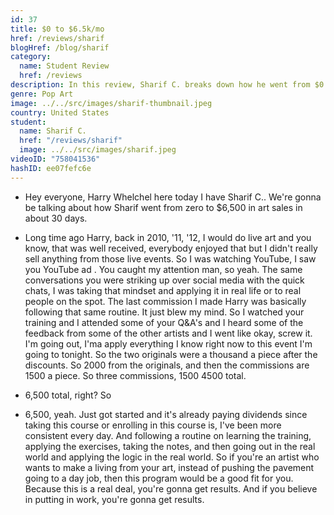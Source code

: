 ```yaml
---
id: 37
title: $0 to $6.5k/mo
href: /reviews/sharif
blogHref: /blog/sharif
category:
  name: Student Review
  href: /reviews
description: In this review, Sharif C. breaks down how he went from $0 to $6,500 per month in 30 days selling his unique playing card style Pop art to southern Californian club-goers.
genre: Pop Art
image: ../../src/images/sharif-thumbnail.jpeg
country: United States
student:
  name: Sharif C.
  href: "/reviews/sharif"
  image: ../../src/images/sharif.jpeg
videoID: "758041536"
hashID: ee07fefc6e
---
```


- Hey everyone, Harry Whelchel here today I have Sharif C.. We're gonna be talking about how Sharif went from zero to $6,500 in art sales in about 30 days.

- Long time ago Harry, back in 2010, '11, '12, I would do live art and you know, that was well received, everybody enjoyed that but I didn't really sell anything from those live events. So I was watching YouTube, I saw you YouTube ad . You caught my attention man, so yeah. The same conversations you were striking up over social media with the quick chats, I was taking that mindset and applying it in real life or to real people on the spot. The last commission I made Harry was basically following that same routine. It just blew my mind. So I watched your training and I attended some of your Q&A's and I heard some of the feedback from some of the other artists and I went like okay, screw it. I'm going out, I'ma apply everything I know right now to this event I'm going to tonight. So the two originals were a thousand a piece after the discounts. So 2000 from the originals, and then the commissions are 1500 a piece. So three commissions, 1500 4500 total.

- 6,500 total, right? So

- 6,500, yeah. Just got started and it's already paying dividends since taking this course or enrolling in this course is, I've been more consistent every day. And following a routine on learning the training, applying the exercises, taking the notes, and then going out in the real world and applying the logic in the real world. So if you're an artist who wants to make a living from your art, instead of pushing the pavement going to a day job, then this program would be a good fit for you. Because this is a real deal, you're gonna get results. And if you believe in putting in work, you're gonna get results.

